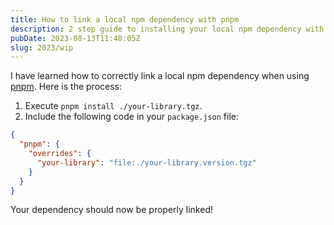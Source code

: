 ```yaml
---
title: How to link a local npm dependency with pnpm
description: 2 step guide to installing your local npm dependency with pnpm
pubDate: 2023-08-13T11:48:05Z
slug: 2023/wip
---
```


I have learned how to correctly link a local npm dependency when using [pnpm](https://pnpm.io/). Here is the process:

1. Execute `pnpm install ./your-library.tgz`.
2. Include the following code in your `package.json` file:

```json
{
  "pnpm": {
    "overrides": {
      "your-library": "file:./your-library.version.tgz"
    }
  }
}
```

Your dependency should now be properly linked!
